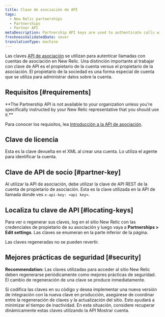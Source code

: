 ```yaml
---
title: Clave de asociación de API
tags:
  - New Relic partnerships
  - Partnerships
  - Partner API
metaDescription: Partnership API keys are used to authenticate calls with partnership accounts in New Relic.
freshnessValidatedDate: never
translationType: machine
---
```


Las claves [API de asociación](/docs/new-relic-partnerships/partner-integration-guide/partner-account-maintenance/partner-api/) se utilizan para autenticar llamadas con cuentas de asociación en New Relic. Una distinción importante al trabajar con clave de API es el propietario de la cuenta versus el propietario de la asociación. El propietario de la sociedad es una forma especial de cuenta que se utiliza para administrar datos sobre la cuenta.

## Requisitos [#requirements]

<DoNotTranslate>
  **The Partnership API is not available to your organization unless you're specifically instructed by your New Relic representative that you should use it.**
</DoNotTranslate>

Para conocer los requisitos, lea [Introducción a la API de asociación](/docs/new-relic-partnerships/partner-integration-guide/partner-account-maintenance/partner-api/).

## Clave de licencia

Esta es la clave devuelta en el XML al crear una cuenta. Lo utiliza el agente para identificar la cuenta.

## Clave de API de socio [#partner-key]

Al utilizar la API de asociación, debe utilizar la clave de API REST de la cuenta de propietario de asociación. Esta es la clave utilizada en la API de llamada donde ves `x-api-key: <api key>`.

## Localiza tu clave de API [#locating-keys]

Para ver o regenerar sus claves, log en el sitio New Relic con las credenciales de propietario de su asociación y luego vaya a <DoNotTranslate>**Partnerships > Edit settings**</DoNotTranslate>. Las claves se enumeran en la parte inferior de la página.

<Callout variant="caution">
  Las claves regeneradas no se pueden revertir.
</Callout>

## Mejores prácticas de seguridad [#security]

<DoNotTranslate>**Recommendation:**</DoNotTranslate> Las claves utilizadas para acceder al sitio New Relic deben regenerarse periódicamente como mejores prácticas de seguridad. El cambio de regeneración de una clave se produce inmediatamente.

Si codifica las claves en su código y desea implementar una nueva versión de integración con la nueva clave en producción, asegúrese de coordinar entre la regeneración de claves y la actualización del sitio. Esto ayudará a minimizar el tiempo de inactividad. En esta situación, considere recuperar dinámicamente estas claves utilizando la API Mostrar cuenta.